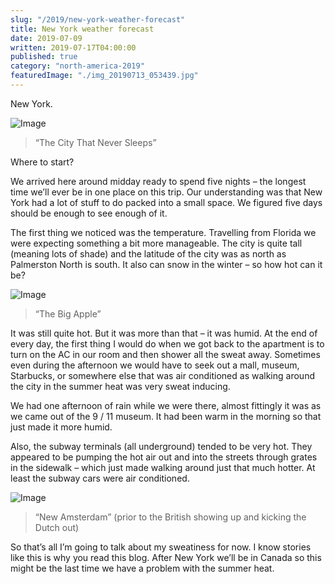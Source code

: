 ```yaml
---
slug: "/2019/new-york-weather-forecast"
title: New York weather forecast
date: 2019-07-09
written: 2019-07-17T04:00:00
published: true
category: "north-america-2019"
featuredImage: "./img_20190713_053439.jpg"
---
```


New York.

![Image](img_20190713_053439.jpg)

> “The City That Never Sleeps”

Where to start?

We arrived here around midday ready to spend five nights – the longest time we’ll ever be in one place on this trip. Our understanding was that New York had a lot of stuff to do packed into a small space. We figured five days should be enough to see enough of it.

The first thing we noticed was the temperature. Travelling from Florida we were expecting something a bit more manageable. The city is quite tall (meaning lots of shade) and the latitude of the city was as north as Palmerston North is south. It also can snow in the winter – so how hot can it be?

![Image](img_20190711_042227.jpg)

> “The Big Apple”

It was still quite hot. But it was more than that – it was humid. At the end of every day, the first thing I would do when we got back to the apartment is to turn on the AC in our room and then shower all the sweat away. Sometimes even during the afternoon we would have to seek out a mall, museum, Starbucks, or somewhere else that was air conditioned as walking around the city in the summer heat was very sweat inducing.

We had one afternoon of rain while we were there, almost fittingly it was as we came out of the 9 / 11 museum. It had been warm in the morning so that just made it more humid.

Also, the subway terminals (all underground) tended to be very hot. They appeared to be pumping the hot air out and into the streets through grates in the sidewalk – which just made walking around just that much hotter. At least the subway cars were air conditioned.

![Image](img_20190713_020912.jpg)

> “New Amsterdam” (prior to the British showing up and kicking the Dutch out)

So that’s all I’m going to talk about my sweatiness for now. I know stories like this is why you read this blog. After New York we’ll be in Canada so this might be the last time we have a problem with the summer heat.